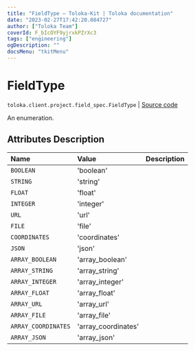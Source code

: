 ```yaml
---
title: "FieldType — Toloka-Kit | Toloka documentation"
date: "2023-02-27T17:42:20.084727"
author: ["Toloka Team"]
coverId: F_bIcOYF9yjrxkPZrXc3
tags: ["engineering"]
ogDescription: ""
docsMenu: "tkitMenu"
---
```


# FieldType
`toloka.client.project.field_spec.FieldType` | [Source code](https://github.com/Toloka/toloka-kit/blob/v1.1.4/src/client/project/field_spec.py#L27)

An enumeration.

## Attributes Description

| Name | Value | Description |
| :------| :-----------| :----------| 
`BOOLEAN`|'boolean'|
`STRING`|'string'|
`FLOAT`|'float'|
`INTEGER`|'integer'|
`URL`|'url'|
`FILE`|'file'|
`COORDINATES`|'coordinates'|
`JSON`|'json'|
`ARRAY_BOOLEAN`|'array_boolean'|
`ARRAY_STRING`|'array_string'|
`ARRAY_INTEGER`|'array_integer'|
`ARRAY_FLOAT`|'array_float'|
`ARRAY_URL`|'array_url'|
`ARRAY_FILE`|'array_file'|
`ARRAY_COORDINATES`|'array_coordinates'|
`ARRAY_JSON`|'array_json'|